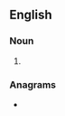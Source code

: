 ==English==

===Noun===
{{head|en|noun plural form}}

# {{plural of|tithing|lang=en}}

===Anagrams===
* {{anagrams|en|hittings|shitting}}